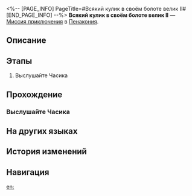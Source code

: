<%-- [PAGE_INFO]
PageTitle=#Всякий кулик в своём болоте велик II#
[END_PAGE_INFO] --%>
{{Дополнить|Диалоги.}}
{{Миссия Инфобокс
|id              = 4040334
|Название        = 
|Изображение     = Миссия Всякий кулик в своём болоте велик II.png
|Тип             = Миссия приключения
|Событие         = 
|Глава           = 
|Условия         = 
* Завершена [[Миссия Освоения]] «[[Прогулка среди могил]]»
* Завершена [[Миссия приключения]] «[[Всякий кулик в своём болоте велик I]]»
|Персонажи       = Первопроходец
|СтартЛокация    = [[Пенакония]] — [[Золотой миг]]
|Мир             = Пенакония
|Предыдущая      = Всякий кулик в своём болоте велик I
|Следующая       = 
|Награды         = Кредиты*5 000
}}
'''Всякий кулик в своём болоте велик II''' — [[Миссия приключения]] в [[Пенакония]].

==Описание==
{{Описание|<!--официальное описание из Перекрёстка судеб-->}}

==Этапы==
# Выслушайте Часика

==Прохождение==
{{Дополнить}}

===Выслушайте Часика===
{{Описание миссии|тип=Миссия приключения|локация=Золотой миг|Вы принесли к статуе Часика достаточно часокредитов - и Часик, получив полную порцию энергии грёз, решает показать вам свой коронный трюк.}}
{{Диалог Начало}}

{{Диалог Конец}}

==На других языках==
{{На других языках
|en   = Big Fish, Tiny Pond (II)
|zhs  = 小镇上的大人物•二
|zht  = 小鎮上的大人物•二
|ja   = 小さな町の偉大な人物・2
|ko   = 작은 마을의 큰 인물•2
|es   = Pez gordo, estanque pequeño&nbsp;II
|fr   = Gros poisson dans une petite mare (II)
|ru   = Всякий кулик в своём болоте велик II
|th   = บุคคลยิ่งใหญ่ในเมืองเล็ก 2
|vi   = Nhân Vật Lớn Trong Thị Trấn 2
|de   = Große Nummer, kleine Stadt (II)
|id   = Orang Hebat di Kota Kecil (II)
|pt   = Peixe Grande, Lago Pequeno (II)
}}

==История изменений==
{{История изменений|3.5}}

==Навигация==
{{Миссия приключения Навбокс|Глава }}

[[en:]]
